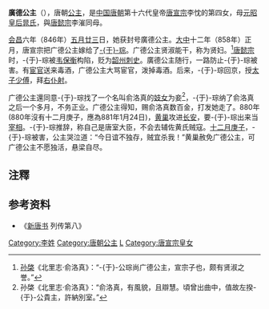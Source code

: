 {{東亞女性歷史人物
| 名稱=廣德公主
| 身份=[[唐朝|唐朝]]公主
| 畫像=
| 說明=
| 姓=李
| 封爵=[[公主|公主]]
| 位號=
| 封號=廣德公主
| 出生年=
| 婚年=858年
| 逝世年=880年
| 諡號=
| 墳墓=
| 父親=[[唐宣宗|唐宣宗李忱]]
| 母親=
| 夫=[[于琮|于琮]]
| 子=
|}}
'''廣德公主'''（{{bd|9世纪|？|880年||catIdx=L李}}），唐朝[[公主|公主]]，是[[中国|中国]][[唐朝|唐朝]]第十六代皇帝[[唐宣宗|唐宣宗]]李忱的第四女，母[[元昭皇后|元昭皇后晁氏]]，與[[唐懿宗|唐懿宗]]李漼同母。

[[会昌_(唐朝)|会昌]]六年（846年）[[五月廿三|五月廿三]]日，她获封号廣德公主。[[大中_(唐朝)|大中]]十二年（858年）正月，唐宣宗把广德公主嫁给了[[于琮|-{于}-琮]]。广德公主贤淑能干，称为贤妇。<ref>[[孙棨|孙棨]]《北里志·俞洛真》：“-{于}-公琮尚广德公主，宣宗子也，颇有贤淑之誉。”</ref>[[唐懿宗|唐懿宗]]时，-{于}-琮被[[韦保衡|韦保衡]]构陷，贬为[[韶州|韶州]][[刺史|刺史]]。廣德公主随行，一路防止-{于}-琮被害。有[[宦官|宦官]]送来毒酒，广德公主大骂宦官，泼掉毒酒。后来，-{于}-琮回京，授[[太子少傅|太子少傅]]，拜[[右仆射|右仆射]]。

广德公主還同意-{于}-琮找了一个名叫俞洛真的[[妓女|妓女]]为妾<ref>孙棨《北里志·俞洛真》：“俞洛真，有風貌，且辯慧。頃曾出曲中，值故左揆-{于}-公貴主，許納別室。”</ref>，-{于}-琮纳了俞洛真之后一个多月，不务正业。广德公主得知，赐俞洛真数百金，打发她走了。880年(880年沒有十二月庚子，應為881年1月24日)，[[黄巢|黄巢]]攻进[[长安|长安]]，要-{于}-琮出来当[[宰相|宰相]]。-{于}-琮推辞，称自己是唐室大臣，不会去辅佐黄氏贼寇。[[十二月|十二月]][[庚子|庚子]]，-{于}-琮被害，公主哭泣道：“今日谊不独存，贼宜杀我！”黄巢赦免广德公主，可广德公主不愿独活，悬梁自尽。

== 注釋 ==
{{reflist}}
== 参考资料 ==
*《[[新唐书|新唐书]] 列传第八》

[[Category:李姓|Category:李姓]]
[[Category:唐朝公主|Category:唐朝公主]]
[[Category:唐朝自殺人物|L]]
[[Category:唐宣宗皇女|Category:唐宣宗皇女]]